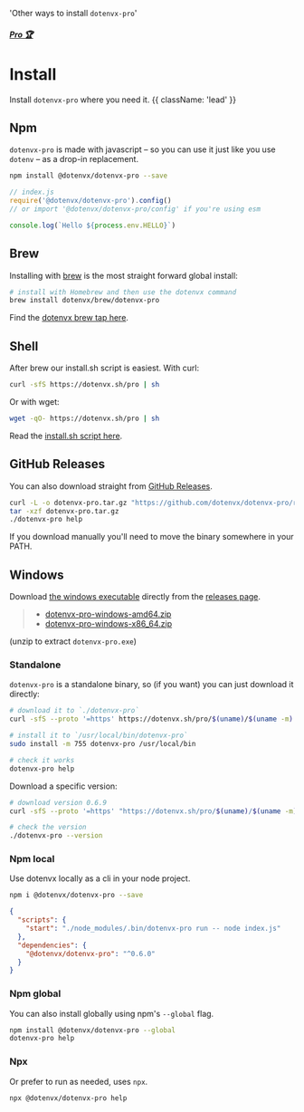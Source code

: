 
  'Other ways to install `dotenvx-pro`'

##### [Pro 🏆](/docs/pro)
# Install

Install `dotenvx-pro` where you need it. {{ className: 'lead' }}

<InstallProCodeGroup />

## Npm

`dotenvx-pro` is made with javascript – so you can use it just like you use `dotenv` – as a drop-in replacement.

```bash
npm install @dotenvx/dotenvx-pro --save
```
```js
// index.js
require('@dotenvx/dotenvx-pro').config()
// or import '@dotenvx/dotenvx-pro/config' if you're using esm

console.log(`Hello ${process.env.HELLO}`)
```

## Brew

Installing with [brew](https://brew.sh) is the most straight forward global install:

```bash
# install with Homebrew and then use the dotenvx command
brew install dotenvx/brew/dotenvx-pro
```

Find the [dotenvx brew tap here](https://github.com/dotenvx/homebrew-brew).

## Shell

After brew our install.sh script is easiest. With curl:

```bash
curl -sfS https://dotenvx.sh/pro | sh
```

Or with wget:

```bash
wget -qO- https://dotenvx.sh/pro | sh
```

Read the [install.sh script here](https://github.com/dotenvx/dotenvx.sh/blob/main/install.sh).

## GitHub Releases

You can also download straight from [GitHub Releases](https://github.com/dotenvx/dotenvx-pro/releases).

```bash
curl -L -o dotenvx-pro.tar.gz "https://github.com/dotenvx/dotenvx-pro/releases/latest/download/dotenvx-pro-$(uname -s)-$(uname -m).tar.gz"
tar -xzf dotenvx-pro.tar.gz
./dotenvx-pro help
```

<Note>
  If you download manually you'll need to move the binary somewhere in your PATH.
</Note>

## Windows

Download [the windows executable](https://github.com/dotenvx/dotenvx-pro/releases) directly from the [releases page](https://github.com/dotenvx/dotenvx-pro/releases).

> * [dotenvx-pro-windows-amd64.zip
](https://github.com/dotenvx/dotenvx-pro/releases/latest/download/dotenvx-pro-windows-amd64.zip)
> * [dotenvx-pro-windows-x86_64.zip
](https://github.com/dotenvx/dotenvx-pro/releases/latest/download/dotenvx-pro-windows-x86_64.zip)

(unzip to extract `dotenvx-pro.exe`)

### Standalone

`dotenvx-pro` is a standalone binary, so (if you want) you can just download it directly:

```sh
# download it to `./dotenvx-pro`
curl -sfS --proto '=https' https://dotenvx.sh/pro/$(uname)/$(uname -m).tgz | tar xz

# install it to `/usr/local/bin/dotenvx-pro`
sudo install -m 755 dotenvx-pro /usr/local/bin

# check it works
dotenvx-pro help
```

Download a specific version:

```sh
# download version 0.6.9
curl -sfS --proto '=https' "https://dotenvx.sh/pro/$(uname)/$(uname -m).tgz?version=v0.6.9" | tar xz

# check the version
./dotenvx-pro --version
```

### Npm local

Use dotenvx locally as a cli in your node project.

```sh
npm i @dotenvx/dotenvx-pro --save
```
```json
{
  "scripts": {
    "start": "./node_modules/.bin/dotenvx-pro run -- node index.js"
  },
  "dependencies": {
    "@dotenvx/dotenvx-pro": "^0.6.0"
  }
}
```

### Npm global

You can also install globally using npm's `--global` flag.

```bash
npm install @dotenvx/dotenvx-pro --global
dotenvx-pro help
```

### Npx

Or prefer to run as needed, uses `npx`.

```bash
npx @dotenvx/dotenvx-pro help
```
